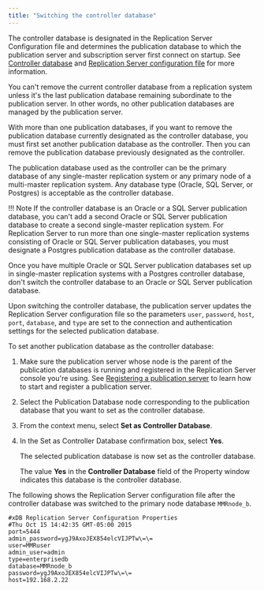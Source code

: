 ```yaml
---
title: "Switching the controller database"
---
```


<div id="switching_controller_db" class="registered_link"></div>

The controller database is designated in the Replication Server Configuration file and determines the publication database to which the publication server and subscription server first connect on startup. See [Controller database](../02_overview/03_replication_server_components_and_architecture/01_physical_components/#controller_database) and [Replication Server configuration file](../02_overview/03_replication_server_components_and_architecture/01_physical_components/#xdb_replication_conf_file) for more information.

You can't remove the current controller database from a replication system unless it's the last publication database remaining subordinate to the publication server. In other words, no other publication databases are managed by the publication server.

With more than one publication databases, if you want to remove the publication database currently designated as the controller database, you must first set another publication database as the controller. Then you can remove the publication database previously designated as the controller.

The publication database used as the controller can be the primary database of any single-master replication system or any primary node of a multi-master replication system. Any database type (Oracle, SQL Server, or Postgres) is acceptable as the controller database.

!!! Note
    If the controller database is an Oracle or a SQL Server publication database, you can't add a second Oracle or SQL Server publication database to create a second single-master replication system. For Replication Server to run more than one single-master replication systems consisting of Oracle or SQL Server publication databases, you must designate a Postgres publication database as the controller database.

Once you have multiple Oracle or SQL Server publication databases set up in single-master replication systems with a Postgres controller database, don't switch the controller database to an Oracle or SQL Server publication database.

Upon switching the controller database, the publication server updates the Replication Server configuration file so the parameters `user`, `password`, `host`, `port`, `database`, and `type` are set to the connection and authentication settings for the selected publication database.

To set another publication database as the controller database:

1.  Make sure the publication server whose node is the parent of the publication databases is running and registered in the Replication Server console you're using. See [Registering a publication server](../05_smr_operation/02_creating_publication/01_registering_publication_server/#registering_publication_server) to learn how to start and register a publication server.

1.  Select the Publication Database node corresponding to the publication database that you want to set as the controller database.

1.  From the context menu, select **Set as Controller Database**.

1.  In the Set as Controller Database confirmation box, select **Yes**.

    The selected publication database is now set as the controller database.

    The value **Yes** in the **Controller Database** field of the Property window indicates this database is the controller database.

The following shows the Replication Server configuration file after the controller database was switched to the primary node database `MMRnode_b`.

```shell
#xDB Replication Server Configuration Properties
#Thu Oct 15 14:42:35 GMT-05:00 2015
port=5444
admin_password=ygJ9AxoJEX854elcVIJPTw\=\=
user=MMRuser
admin_user=admin
type=enterprisedb
database=MMRnode_b
password=ygJ9AxoJEX854elcVIJPTw\=\=
host=192.168.2.22
```
